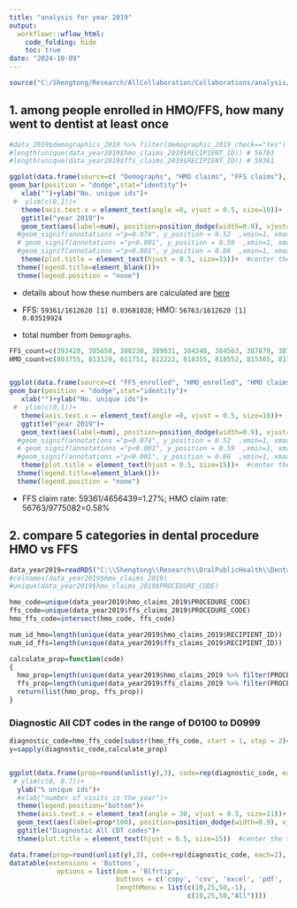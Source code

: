 ```yaml
---
title: "analysis for year 2019"
output:
  workflowr::wflow_html:
    code_folding: hide
    toc: true
date: "2024-10-09"
---
```


```r
source("C:/Shengtong/Research/AllCollaboration/Collaborations/analysis/Rfunctions.R")
```



## 1. among people enrolled in HMO/FFS, how many went to dentist at least once


```r

#data_2019$demographics_2019 %>% filter(demographic_2019_check=="Yes") %>% nrow()  # 1612620
#length(unique(data_year2019$hmo_claims_2019$RECIPIENT_ID)) # 56763
#length(unique(data_year2019$ffs_claims_2019$RECIPIENT_ID)) # 59361

ggplot(data.frame(source=c( "Demographs", "HMO claims", "FFS claims"), num=c(1612620, 56763, 59361)), aes(x=source, y=num, fill=source))+ 
geom_bar(position = "dodge",stat="identity")+
   xlab("")+ylab("No. unique ids")+
 #  ylim(c(0,1))+
   theme(axis.text.x = element_text(angle =0, vjust = 0.5, size=10))+
   ggtitle("year 2019")+
   geom_text(aes(label=num), position=position_dodge(width=0.9), vjust=-0.25)+  # add numbers over bars 
  #geom_signif(annotations ="p=0.074", y_position = 0.52  ,xmin=1, xmax=2, size=1, vjust=-0.5, textsize=3.5, color="black")+ # textsize is for text over the bar; size is for width of lines 
  # geom_signif(annotations ="p<0.001", y_position = 0.59  ,xmin=1, xmax=3, size=1, vjust=-0.5, textsize=3.5, color="red")+
  #geom_signif(annotations ="p<0.001", y_position = 0.86  ,xmin=1, xmax=4, size=1, vjust=-0.5, textsize=3.5, color="red")+
   theme(plot.title = element_text(hjust = 0.5, size=15))+  #center the title
  theme(legend.title=element_blank())+
  theme(legend.position = "none")
```

* details about how these numbers are calculated  are [here](https://han16.github.io/Oral-public-health/part2.html)
* FFS: `59361/1612620
[1] 0.03681028`; HMO: `56763/1612620
[1] 0.03519924`

* total number from `Demographs`. 



```r
FFS_count=c(393420, 385650, 388230, 389031, 384248, 384563, 387879, 387891, 387930, 390666, 387225, 389706)
HMO_count=c(803755, 813129, 811751, 812222, 818355, 818552, 815305,	817917,	818435,	814588,	816982,	814091)


ggplot(data.frame(source=c( "FFS_enrolled", "HMO_enrolled", "HMO claims", "FFS claims"), num=c(sum(FFS_count), sum(HMO_count), 56763, 59361)), aes(x=source, y=num, fill=source))+ 
geom_bar(position = "dodge",stat="identity")+
   xlab("")+ylab("No. unique ids")+
 #  ylim(c(0,1))+
   theme(axis.text.x = element_text(angle =0, vjust = 0.5, size=10))+
   ggtitle("year 2019")+
   geom_text(aes(label=num), position=position_dodge(width=0.9), vjust=-0.25)+  # add numbers over bars 
  #geom_signif(annotations ="p=0.074", y_position = 0.52  ,xmin=1, xmax=2, size=1, vjust=-0.5, textsize=3.5, color="black")+ # textsize is for text over the bar; size is for width of lines 
  # geom_signif(annotations ="p<0.001", y_position = 0.59  ,xmin=1, xmax=3, size=1, vjust=-0.5, textsize=3.5, color="red")+
  #geom_signif(annotations ="p<0.001", y_position = 0.86  ,xmin=1, xmax=4, size=1, vjust=-0.5, textsize=3.5, color="red")+
   theme(plot.title = element_text(hjust = 0.5, size=15))+  #center the title
  theme(legend.title=element_blank())+
  theme(legend.position = "none")
```
* FFS claim rate: 59361/4656439=1.27%; HMO claim rate: 56763/9775082=0.58%


## 2. compare 5 categories in dental procedure HMO vs FFS 


```r
data_year2019=readRDS("C:\\Shengtong\\Research\\OralPublicHealth\\Dental_Emergency_visit\\CWFluoridationAnalysis\\data_year2019.rds")
#colnames(data_year2019$hmo_claims_2019)
#unique(data_year2019$hmo_claims_2019$PROCEDURE_CODE)
```

```r
hmo_code=unique(data_year2019$hmo_claims_2019$PROCEDURE_CODE)
ffs_code=unique(data_year2019$ffs_claims_2019$PROCEDURE_CODE)
hmo_ffs_code=intersect(hmo_code, ffs_code)

num_id_hmo=length(unique(data_year2019$hmo_claims_2019$RECIPIENT_ID))
num_id_ffs=length(unique(data_year2019$ffs_claims_2019$RECIPIENT_ID))

calculate_prop=function(code)
{
  hmo_prop=length(unique(data_year2019$hmo_claims_2019 %>% filter(PROCEDURE_CODE==code) %>% select(RECIPIENT_ID) %>% pull))/num_id_hmo
  ffs_prop=length(unique(data_year2019$ffs_claims_2019 %>% filter(PROCEDURE_CODE==code) %>% select(RECIPIENT_ID) %>% pull))/num_id_ffs
  return(list(hmo_prop, ffs_prop))
}
```

### Diagnostic All CDT codes in the range of D0100 to D0999

```r
diagnostic_code=hmo_ffs_code[substr(hmo_ffs_code, start = 1, stop = 2)=="D0"]
y=sapply(diagnostic_code,calculate_prop)


ggplot(data.frame(prop=round(unlist(y),3), code=rep(diagnostic_code, each=2), plan=rep(c("hmo", "ffs"), length(diagnostic_code))), aes(x=code, y=prop,fill=plan)) +geom_bar(position = "dodge", stat="identity")+
 # ylim(c(0, 0.7))+
  ylab("% unique ids")+
  #xlab("number of visits in the year")+
  theme(legend.position="bottom")+
  theme(axis.text.x = element_text(angle = 30, vjust = 0.5, size=11))+
  geom_text(aes(label=prop*100), position=position_dodge(width=0.9), vjust=-0.25, size=3)+  # add numbers over bars
  ggtitle("Diagnostic All CDT codes")+
  theme(plot.title = element_text(hjust = 0.5, size=15))  #center the title

data.frame(prop=round(unlist(y),3), code=rep(diagnostic_code, each=2), plan=rep(c("hmo", "ffs"), length(diagnostic_code)))%>%
datatable(extensions = 'Buttons',
            options = list(dom = 'Blfrtip',
                           buttons = c('copy', 'csv', 'excel', 'pdf', 'print'),
                           lengthMenu = list(c(10,25,50,-1),
                                             c(10,25,50,"All"))))
```


